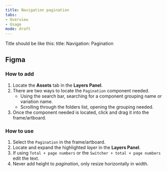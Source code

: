 ```yaml
---
title: Navigation pagination
tabs: 
- Overview
- Usage
mode: draft
---
```


Title should be like this: 
title: Navigation: Pagination


## Figma


### How to add

1. Locate the **Assets** tab in the **Layers Panel**.
2. There are two ways to locate the `Pagination` component needed. 
	* Using the search bar, searching for a component grouping name or variation name.
	* Scrolling through the folders list, opening the grouping needed.
3. Once the component needed is located, click and drag it into the frame/artboard. 


### How to use

1. Select the `Pagination` in the frame/artboard. 
2. Locate and expand the highlighted *layer* in the **Layers Panel**.
3. If using `Total + page numbers` or the `Switcher + total + page numbers` edit the text.
4. Never add height to *pagination*, only resize horizontally in width. 
